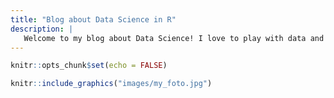 ```yaml
---
title: "Blog about Data Science in R"
description: |
   Welcome to my blog about Data Science! I love to play with data and try to understand the world through the lens of Statistics, Machine Learning and Artificial Intelligence. I also love to learn, to teach and to create. Having a personal blog optimally combines these three passions. And all of this is possible with R and RStudio. That's why I love R! 
---
```


```r
knitr::opts_chunk$set(echo = FALSE)
```

```r
knitr::include_graphics("images/my_foto.jpg")
```

